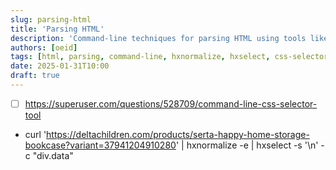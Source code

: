 ```yaml
---
slug: parsing-html
title: 'Parsing HTML'
description: 'Command-line techniques for parsing HTML using tools like hxnormalize and hxselect'
authors: [oeid]
tags: [html, parsing, command-line, hxnormalize, hxselect, css-selectors, scripting]
date: 2025-01-31T10:00
draft: true
---
```


- [ ] https://superuser.com/questions/528709/command-line-css-selector-tool
- curl 'https://deltachildren.com/products/serta-happy-home-storage-bookcase?variant=37941204910280' | hxnormalize -e | hxselect -s '\n' -c "div.data"